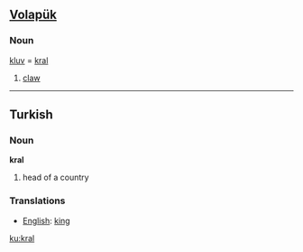 ==[[Volapük]]==
===Noun===
[[kluv]] = [[kral]] 
# [[claw]]

----

==Turkish==
===Noun===
'''kral'''
# head of a country
===Translations===
*[[English]]: [[king]]
[[ku:kral]]